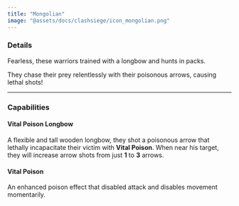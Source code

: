 ```yaml
---
title: "Mongolian"
image: "@assets/docs/clashsiege/icon_mongolian.png"
---
```


### Details

Fearless, these warriors trained with a longbow and hunts in packs.

They chase their prey relentlessly with their poisonous arrows, causing lethal shots!

---

### Capabilities

<Tabs client:load>

<Tab name="Main Attack">

#### Vital Poison Longbow

A flexible and tall wooden longbow, they shot a poisonous arrow that lethally incapacitate their victim with **Vital Poison**. When near his target, they will increase arrow shots from just **1** to **3** arrows.

</Tab>

<Tab name="Effects">

#### Vital Poison

An enhanced poison effect that disabled attack and disables movement momentarily.

</Tab>

</Tabs>
